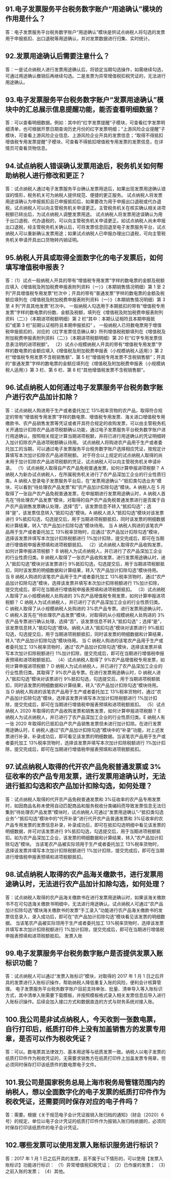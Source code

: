 ## 91.电子发票服务平台税务数字账户“用途确认”模块的作用是什么？

答：电子发票服务平台税务数字账户“用途确认”模块是供试点纳税人将勾选的发票用于申报抵扣、出口退税等用途确认，并对发票数据进行归集、实时统计。

## 92.发票用途确认后需要注意什么？

答：一是试点纳税人进行发票用途确认后，将锁定当期勾选操作，如需继续勾选，可通过用途确认撤销后再继续勾选。二是发票为异常增值税扣税凭证的，无法进行用途确认。

## 93.电子发票服务平台税务数字账户“发票用途确认”模块中的汇总展示信息提醒功能，能否查看明细数据？

答：可以查看明细数据。例如：其中的“红字发票提醒”子模块，可查看红字发票明细清单，也可根据开票日期查询历史月份的红字发票明细；“上游风险企业提醒”子模块，可查看上游风险企业信息、上游风险企业开具的发票信息；“取得不得抵扣增值税专用发票提醒”子模块，可查看不得抵扣增值税专用发票的发票信息，在详情页可查看货物信息。

## 94.试点纳税人错误确认发票用途后，税务机关如何帮助纳税人进行修改和更正？

答：试点纳税人通过电子发票服务平台确认发票用途后，如果出现发票用途确认错误的情形，税务机关可为纳税人提供规范、便捷的更正服务。
试点纳税人将发票用途误确认为申报抵扣且已申报抵扣后，如果要改为用于申报出口退税或代办退税，试点纳税人可以向主管税务机关申请更正。主管税务机关在核实确认相关进项税额已转出后，为试点纳税人调整发票用途。
试点纳税人将发票用途误确认为用于出口退税、代办退税的，可以向主管税务机关申请更正。如试点纳税人尚未申报出口退税，经主管税务机关确认后，可将发票信息回退至电子发票服务平台，试点纳税人可以重新确认发票用途；如果试点纳税人已申报办理出口退税，可向主管税务机关申请开具出口货物转内销证明。

## 95.纳税人开具或取得全面数字化的电子发票后，如何填写增值税申报表？

答：（1）试点一般纳税人开具的带有“增值税专用发票”字样的数电票的金额及税额应填入《增值税及附加税费申报表附列资料（一）》（本期销售情况明细）第 1 至 2 列“开具增值税专用发票”栏次中；开具的带有“普通发票”字样的数电票的金额及税额应填列在《增值税及附加税费申报表附列资料（一）》（本期销售情况明细）第 3 至 4 列“开具其他发票”栏次中。
一般纳税人勾选用于本期抵扣的带有“增值税专用发票”字样的数电票的份数、金额及税额，填列在《增值税及附加税费申报表附列资料（二）》（本期进项税额明细）第 2 栏“其中：本期认证相符且本期申报抵扣”或第 3 栏“前期认证相符且本期申报抵扣” 。
一般纳税人已将数电票用于增值税申报抵扣的，对应的《红字发票信息确认单》所列增值税税额填列在《增值税及附加税费申报表附列资料（二）》（本期进项税额明细）第 20 栏“红字专用发票信息表注明的进项税额”。
（2）试点小规模纳税人开具的带有“增值税专用发票”字样的数电票的金额应填入《增值税及附加税费申报表（小规模纳税人适用）》第 2 栏“增值税专用发票不含税销售额”、第 5 栏“增值税专用发票不含税销售额”；开具的“普通发票”字样的数电票的金额应填列在《增值税及附加税费申报表（小规模纳税人适用）》第 3 栏、第 6 栏、第 8 栏“其他增值税发票不含税销售额”。

## 96.试点纳税人如何通过电子发票服务平台税务数字账户进行农产品加计扣除？

答：试点纳税人购进用于生产或者委托加工 13%税率货物的农产品，取得符合规定的带有“增值税专用发票”字样的数电票、增值税专用发票、海关进口增值税专用缴款书、农产品销售发票等凭证或者开具符合规定的收购发票，可以由主管税务机关开通加计扣除农产品进项税额确认功能，通过电子发票服务平台税务数字账户进行用途确认，按照相关规定计算当期进项税额，并将已进行用途确认的凭证明细转入加计扣除农产品进项税额确认待用。
试点纳税人将购进农产品用于生产或者委托加工的当期，可以通过电子发票服务平台税务数字账户选择相应凭证，按规定计算填写本次加计扣除农产品进项税额。
对于符合以上规定的试点纳税人取得的尚未用于加计扣除农产品进项税额的凭证，试点纳税人可以向主管税务机关申请补录。
（1）试点纳税人取得自产农产品免税普通发票，如何计算申报进项税额？
A 纳税人为新办试点纳税人，在所属税务机关进行了农产品深加工企业的行业性质归类。A 纳税人登录电子发票服务平台后，在“发票用途确认”-“抵扣类勾选业务”模块，可以看到“待处理农产品发票”和“农产品加计扣除勾选”模块。A 纳税人在 5 月取得了一张自产农产品免税普通发票，在申报期进行发票用途确认时，A 纳税人首先在“待处理农产品发票”模块，对取得的自产农产品免税普通发票进行是否属于自产农产品销售发票确认处理，选择“否”，该发票信息不转入“抵扣勾选”；选择“是”，该发票信息转入“抵扣勾选”模块。A 纳税人进入“抵扣勾选”模块对该发票进行 9%抵扣勾选，勾选提交后，用于当期进项税额抵扣，同时该发票的明细数据和计算结果，转入“农产品加计扣除勾选”模块待用。
当 A 纳税人购进的该笔农产品用于生产或者委托加工 13%税率货物时，应通过“农产品加计扣除勾选”模块，选择该发票并填写本次加计扣除税额进行 1%加计扣除，提交完成后，即可在当期进行增值税申报表预填和进项税额抵扣。
（2）试点纳税人取得农产品收购发票，如何计算申报进项税额？
B 纳税人为试点纳税人，并已进行了农产品深加工企业的行业性质归类。B 纳税人取得了一张农产品收购发票，进行发票用途确认时，进入“抵扣勾选”模块对该发票进行 9%抵扣勾选，勾选提交后，用于当期进项税额抵扣，同时该发票的明细数据和计算结果，转入“农产品加计扣除勾选”模块待用。
当 B 纳税人购进的该笔农产品用于生产或者委托加工 13%税率货物时，通过“农产品加计扣除勾选”模块，选择该发票并填写本次加计扣除税额进行 1%加计扣除，提交完成后，即可在当期进行增值税申报表预填和进项税额抵扣。
（3）试点纳税人取得了从小规模纳税人处购进的 3%农产品增值税专用发票，如何计算申报进项税额？
C 纳税人为试点纳税人，并已进行了农产品深加工企业的行业性质归类。C 纳税人取得了从小规模纳税人处购进的 3%农产品专票。进行发票用途确认时，C 纳税人首先在“待处理农产品发票”模块，对取得的从小规模纳税人处购进的 3%农产品专票进行确认处理，选择“否”，该发票信息不转入“抵扣勾选”；选择“是”，该发票信息转入“抵扣勾选”模块。纳税人进入“抵扣勾选”模块对该票进行 9%抵扣勾选，勾选提交后，用于当期进项税额抵扣，同时该发票的明细数据和计算结果，转入“农产品加计扣除勾选”模块待用。
当 C 纳税人购进的该笔农产品用于生产或者委托加工 13%税率货物时，通过“农产品加计扣除勾选”模块，选择该发票并填写本次加计扣除税额进行 1%加计扣除，提交完成后，即可在当期进行增值税申报表预填和进项税额抵扣。
（4）试点纳税人取得了 9%农产品增值税专用发票，如何计算申报进项税额？
D 纳税人为试点纳税人，并已进行了农产品深加工企业的行业性质归类。其取得了 9%农产品专票。在进行发票用途确认时，D 纳税人进入“抵扣勾选”模块对该票进行 9%抵扣勾选，勾选提交后，用于当期进项税额抵扣，同时该发票的明细数据和计算结果，转入“农产品加计扣除勾选”模块待用。
当 D 纳税人购进的该笔农产品用于生产或者委托加工 13%税率货物时，通过“农产品加计扣除勾选”模块，选择该发票并填写本次加计扣除税额进行 1%加计扣除，提交完成后，即可在当期进行增值税申报表预填和进项税额抵扣。
（5）试点纳税人 2020 年取得的农产品收购发票和销售发票，如何计算申报进项税额？
E 纳税人为试点纳税人，并已进行了农产品深加工企业的行业性质归类。E 纳税人有一张 2020 年取得的已抵扣自产农产品销售发票但未进行加计扣除。在进行发票用途确认时，E 纳税人通过“农产品加计扣除勾选”模块中的“补录”功能，对上述发票进行补录，补录成功后，即可看见该发票的明细数据。当该笔农产品用于生产或者委托加工 13%税率货物时，选择该发票并填写本次加计扣除税额进行 1%加计扣除，提交完成后，即可在当期进行增值税申报表预填和进项税额抵扣。

## 97.试点纳税人取得的代开农产品免税普通发票或 3%征收率的农产品专用发票，进行发票用途确认时，无法进行抵扣勾选和农产品加计扣除勾选，如何处理？

答：试点纳税人取得的代开农产品免税普通发票和 3%征收率的农产品专用发票时，如因商品名称未使用自动匹配商品和服务税收分类编码而导致发票信息无法归集到“待处理农产品发票”模块时，试点纳税人可通过“发票用途确认”-“抵扣类勾选业务”-“抵扣勾选”模块中的“代开补录”进行代开农产品普通发票和 3%征收率的农产品专用发票的发票信息补录，补录成功后，即可在抵扣勾选明细中看见该发票的明细数据，并可对该发票进行 9%抵扣勾选，勾选提交后，用于当期进项税额抵扣。如为农产品深加工企业，该发票的明细数据和计算结果，转入“农产品加计扣除勾选”模块。
当该笔农产品被实际领用于生产或者委托加工 13%税率货物时，选择该发票并填写本次加计扣除税额进行 1%加计扣除，提交完成后，即可在当期进行增值税申报表预填和进项税额抵扣。

## 98.试点纳税人取得的农产品海关缴款书，进行发票用途确认时，无法进行农产品加计扣除勾选，如何处理？

答：试点纳税人取得的农产品海关缴款书在进行发票用途确认时，如果该海关缴款书不在可勾选海关缴款书明细中，无法进行用途确认。试点纳税人可通过“农产品加计扣除勾选”模块海关缴款书的发票“手工录入”功能进行农产品海关缴款书的发票信息录入，录入成功后，即可在“农产品加计扣除勾选”模块看见该发票的明细数据。
当该笔农产品被实际领用于生产或者委托加工 13%税率货物时，选择该发票并填写本次加计扣除税额进行 1%加计扣除，提交完成后，即可在当期进行增值税申报表预填和进项税额抵扣。
发票入账

## 99.电子发票服务平台税务数字账户是否提供发票入账标识功能？

答：试点纳税人可以通过“发票入账标识”模块，对取得的 2017 年 1 月 1 日之后开具的发票进行入账标识操作，帮助纳税人降低重复入账的风险，便利会计核算管理。
电子发票服务平台税务数字账户目前支持单张、批量、清单导入等入账标识方式，其中清单入账需要下载模板，并按照模板格式录入相关发票信息后导入进行入账标识操作。后续会加入接口方式和数据直连的方式与财务系统对接入账。

## 100.我公司是非试点纳税人，今天收到一张数电票，自行打印后，纸质打印件上没有加盖销售方的发票专用章，是否可以作为税收凭证？

答：可以。数电票其法律效力、基本用途等与纸质发票一致。纳税人以电子发票的纸质打印件作为税收凭证的，无需要求销售方在纸质打印件上加盖发票专用章，但必须同时保存打印该纸质件的数电票电子文件。

## 101.我公司是国家税务总局上海市税务局管辖范围内的纳税人，想以全面数字化的电子发票的纸质打印件作为税收凭证，还需要同时保存对应的电子件吗？

答：需要。根据《关于规范电子会计凭证报销入账归档的通知》（财会〔2020〕6 号）的规定，单位以电子会计凭证的纸质打印件作为报销入账归档依据的，必须同时保存打印该纸质件的电子会计凭证。

## 102.哪些发票可以使用发票入账标识服务进行标识？

答：2017 年 1 月 1 日之后开具的发票，且不属于以下情形的，可以使用【发票入账标识】功能进行标识：
（1）异常增值税扣税凭证；
（2）已作废的发票；
（3）之前入账的发票；
（4）其他。
